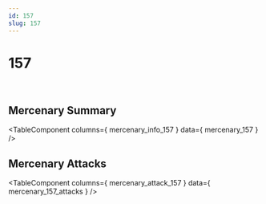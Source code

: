 ```yaml
---
id: 157
slug: 157
---
```



# 157

<div style = {{ display: "flex" }}>
    <Image img={require('@site/static/img/mercenaries/illust/thum_char_view_n_157.jpg')}/>
    <Image img={require('@site/static/img/mercenaries/illust/thum_char_view_o_157.jpg')}/>
</div>

## Mercenary Summary

<TableComponent
  columns={ mercenary_info_157 }
  data={ mercenary_157 }
/>

## Mercenary Attacks

<TableComponent
  columns={ mercenary_attack_157 }
  data={ mercenary_157_attacks }
/>